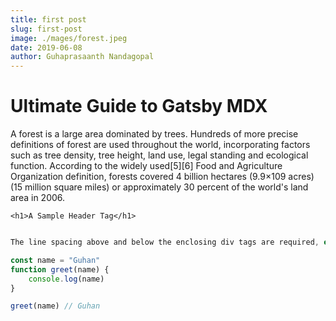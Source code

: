 ```yaml
---
title: first post
slug: first-post
image: ./mages/forest.jpeg
date: 2019-06-08
author: Guhaprasaanth Nandagopal
---
```



# Ultimate Guide to Gatsby MDX  

<div className="codeBlock">

A forest is a large area dominated by trees. Hundreds of more precise definitions of forest are used throughout the world, incorporating factors such as tree density, tree height, land use, legal standing and ecological function. According to the widely used[5][6] Food and Agriculture Organization definition, forests covered 4 billion hectares (9.9×109 acres) (15 million square miles) or approximately 30 percent of the world's land area in 2006.

`<h1>A Sample Header Tag</h1>`

</div>

<Counter />

<div className="codeBlock">

```javascript 

The line spacing above and below the enclosing div tags are required, else it will cause errors

const name = "Guhan"
function greet(name) {
    console.log(name)
}

greet(name) // Guhan
```

</div>